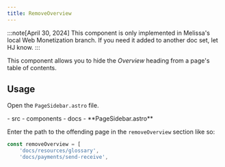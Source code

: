 ```yaml
---
title: RemoveOverview
---
```



:::note[April 30, 2024]
This component is only implemented in Melissa's local Web Monetization branch. If you need it added to another doc set, let HJ know. 
:::

This component allows you to hide the *Overview* heading from a page's table of contents.

## Usage

Open the `PageSidebar.astro` file.

<FileTree>
- src
    - components
        - docs
            - **PageSidebar.astro**
</FileTree>

Enter the path to the offending page in the `removeOverview` section like so:

```js
const removeOverview = [
    'docs/resources/glossary',
    'docs/payments/send-receive',
```